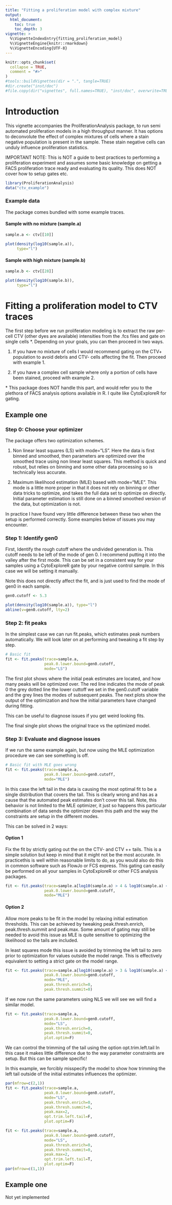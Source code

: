 ```yaml
---
title: "Fitting a proliferation model with complex mixture"
output:
  html_document:
    toc: true
    toc_depth: 3
vignette: >
  %\VignetteIndexEntry{fitting_proliferation_model}
  %\VignetteEngine{knitr::rmarkdown}
  %\VignetteEncoding{UTF-8}
---
```


```r
knitr::opts_chunk$set(
  collapse = TRUE,
  comment = "#>"
)
#tools::buildVignettes(dir = ".", tangle=TRUE)
#dir.create("inst/doc")
#file.copy(dir("vignettes", full.names=TRUE), "inst/doc", overwrite=TRUE)
```

# Introduction

This vignette accompanies the ProliferationAnalysis package, to run semi
automated proliferation models in a high throughput manner. It has options to
deconvolute the effect of complex mixtures of cells where a stain negative
population is present in the sample. These stain negative cells can unduly
influence proliferation statistics.

IMPORTANT NOTE: 
This is NOT a guide to best practices to performing a proliferation experiment
and assumes some basic knowledge on getting a FACS proliferation trace ready
and evaluating its quality. This does NOT cover how to setup gates etc.

```r
library(ProliferationAnalysis)
data("ctv_example")
```


### Example data {.tabset}

The package comes bundled with some example traces.

#### Sample with no mixture (sample.a)
```r
sample.a <- ctv[[10]]

plot(density(log10(sample.a)),
     type="l")
```

#### Sample with high mixture (sample.b)
```r
sample.b <- ctv[[28]]

plot(density(log10(sample.b)),
     type="l")

```


# Fitting a proliferation model to CTV traces {.tabset}

The first step before we run proliferation modeling is to extract the raw per-cell
CTV (other dyes are available) intensities from the .fcs files and gate on single
cells \*. Depending on your goals, you can then proceed in two ways.

1. If you have no mixture of cells I would recommend gating on the CTV+ population
to avoid debris and CTV- cells affecting the fit. Then proceed with example 1.

2. If you have a complex cell sample where only a portion of cells have been
stained, proceed with example 2.


\* This package does NOT handle this part, and would refer you to the plethora of
FACS analysis options available in R. I quite like CytoExploreR for gating.

## Example one

### Step 0: Choose your optimizer

The package offers two optimization schemes.

1. Non linear least squares (LS) with mode="LS". Here the data is first binned
and smoothed, then parameters are optimized over the smoothed trace using
non linear least squares. This method is quick and robust, but relies on binning
and some other data processing so is technically less accurate. 

2. Maximum likelihood estimation (MLE) based with mode="MLE". This mode is a
little more proper in that it does not rely on binning or other data tricks to
optimize, and takes the full data set to optimize on directly. Initial parameter
estimation is still done on a binned smoothed version of the data, but 
optimization is not.

In practice I have found very little difference between these two when the
setup is performed correctly. Some examples below of issues you may encounter.

### Step 1: Identify gen0
First, Identify the rough cutoff where the undivided generation is. This cutoff needs
to be left of the mode of gen 0. I recommend putting it into the valley after
the first mode. This can be set in a consistent way for your samples using a 
CytoExploreR gate by your negative control sample. In this case we will be
setting it manually.

Note this does not directly affect the fit, and is just used to find the mode of 
gen0 in each sample.
```r
gen0.cutoff <- 5.3

plot(density(log10(sample.a)), type="l")
abline(v=gen0.cutoff, lty=2)
```


### Step 2: fit peaks
In the simplest case we can run fit.peaks, which estimates peak numbers 
automatically. We will look later on at performing and tweaking a fit step by
step.
```r
# Basic fit
fit <- fit.peaks(trace=sample.a,
                 peak.0.lower.bound=gen0.cutoff,
                 mode="LS")
```

The first plot shows where the initial peak estimates are located, and how many
peaks will be optimized over. The red line indicates the mode of peak 0
the grey dotted line the lower cuttoff we set in the gen0.cutoff variable
and the grey lines the modes of subsequent peaks. The next plots show the output
of the optimization and how the initial parameters have changed during fitting.

This can be useful to diagnose issues if you get weird looking fits.

The final single plot shows the original trace vs the optimized model.


### Step 3: Evaluate and diagnose issues {.tabset}
If we run the same example again, but now using the MLE optimization procedure
we can see something is off.


```r
# Basic fit with MLE goes wrong
fit <- fit.peaks(trace=sample.a,
                 peak.0.lower.bound=gen0.cutoff,
                 mode="MLE")
```

In this case the left tail in the data is causing the most optimal fit to be
a single distribution that covers the tail. This is clearly wrong and has as
a cause that the automated peak estimates don't cover this tail. Note, this
behavior is not limited to the MLE optimizer, it just so happens this
particular combination of data sends the optimizer down this path and the way
the constraints are setup in the different modes.

This can be solved in 2 ways:

#### Option 1
Fix the fit by strictly gating out the on the CTV- and CTV ++ tails. 
This is a simple solution but keep in mind that it might not be the most 
accurate. In practicethis is well within reasonable limits to do, as you would 
also do this in common software such as FlowJo or FCS express. This gating can 
easily be performed on all your samples in CytoExploreR or other FCS analysis 
packages.


```r
fit <- fit.peaks(trace=sample.a[log10(sample.a) > 4 & log10(sample.a) < 5.6],
                 peak.0.lower.bound=gen0.cutoff,
                 mode="MLE")
```

#### Option 2
Allow more peaks to be fit in the model by relaxing initial estimation
thresholds. This can be achieved by tweaking peak.thresh.enrich,
peak.thresh.summit and peak.max. Some amount of gating may still be needed 
to avoid this issue as MLE is quite sensitive to optimizing the likelihood so
the tails are included.

In least squares mode this issue is avoided by trimming the left tail to zero 
prior to optimization for values outside the model range. This is effectively
equivalent to setting a strict gate on the model range.


```r
fit <- fit.peaks(trace=sample.a[log10(sample.a) > 3 & log10(sample.a) < 5.6],
                 peak.0.lower.bound=gen0.cutoff,
                 mode="MLE",
                 peak.thresh.enrich=0,
                 peak.thresh.summit=0)
```

If we now run the same parameters using NLS we will see we will find a similar
model.


```r
fit <- fit.peaks(trace=sample.a,
                 peak.0.lower.bound=gen0.cutoff,
                 mode="LS",
                 peak.thresh.enrich=0,
                 peak.thresh.summit=0,
                 plot.optim=F)
```

We can control the trimming of the tail using the option opt.trim.left.tail
In this case it makes little difference due to the way parameter constraints
are setup. But this can be sample specific!

In this example, we forcibly misspecify the model to show how trimming the left 
tail outside of the initial estimates influences the optimizer.

```r
par(mfrow=c(2,1))
fit <- fit.peaks(trace=sample.a,
                 peak.0.lower.bound=gen0.cutoff,
                 mode="LS",
                 peak.thresh.enrich=0,
                 peak.thresh.summit=0,
                 peak.max=2,
                 opt.trim.left.tail=F,
                 plot.optim=F)

fit <- fit.peaks(trace=sample.a,
                 peak.0.lower.bound=gen0.cutoff,
                 mode="LS",
                 peak.thresh.enrich=0,
                 peak.thresh.summit=0,
                 peak.max=2,
                 opt.trim.left.tail=T,
                 plot.optim=F)
par(mfrow=c(1,1))
```


## Example one


Not yet implemented

